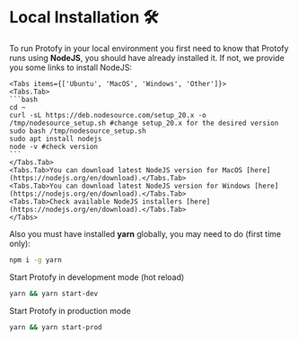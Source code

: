 # Local Installation 🛠️

To run Protofy in your local environment you first need to know that Protofy runs using **NodeJS**, you should have already installed it. If not, we provide you some links to install NodeJS:


 
    <Tabs items={['Ubuntu', 'MacOS', 'Windows', 'Other']}>
    <Tabs.Tab>
    ```bash
    cd ~
    curl -sL https://deb.nodesource.com/setup_20.x -o /tmp/nodesource_setup.sh #change setup_20.x for the desired version
    sudo bash /tmp/nodesource_setup.sh
    sudo apt install nodejs
    node -v #check version
    ```
    </Tabs.Tab>
    <Tabs.Tab>You can download latest NodeJS version for MacOS [here](https://nodejs.org/en/download).</Tabs.Tab>
    <Tabs.Tab>You can download latest NodeJS version for Windows [here](https://nodejs.org/en/download).</Tabs.Tab>
    <Tabs.Tab>Check available NodeJS installers [here](https://nodejs.org/en/download).</Tabs.Tab>
    </Tabs>

 

Also you must have installed **yarn** globally, you may need to do (first time only):

```bash
npm i -g yarn
```

Start Protofy in development mode (hot reload)

```bash
yarn && yarn start-dev
```

Start Protofy in production mode

```bash
yarn && yarn start-prod
```
